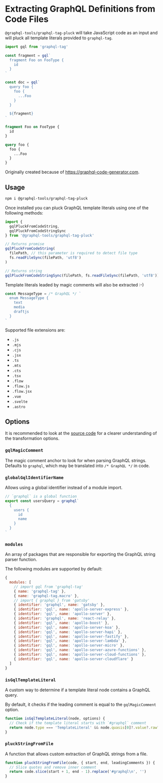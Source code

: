 # Extracting GraphQL Definitions from Code Files

`@graphql-tools/graphql-tag-pluck` will take JavaScript code as an input and will pluck all template
literals provided to `graphql-tag`.

```js filename="Input"
import gql from 'graphql-tag'

const fragment = gql`
  fragment Foo on FooType {
    id
  }
`

const doc = gql`
  query foo {
    foo {
      ...Foo
    }
  }

  ${fragment}
`
```

```graphql filename="Output"
fragment Foo on FooType {
  id
}

query foo {
  foo {
    ...Foo
  }
}
```

Originally created because of https://graphql-code-generator.com.

## Usage

```sh npm2yarn
npm i @graphql-tools/graphql-tag-pluck
```

Once installed you can pluck GraphQL template literals using one of the following methods:

```js
import {
  gqlPluckFromCodeString,
  gqlPluckFromCodeStringSync
} from '@graphql-tools/graphql-tag-pluck'

// Returns promise
gqlPluckFromCodeString(
  filePath, // this parameter is required to detect file type
  fs.readFileSync(filePath, 'utf8')
)

// Returns string
gqlPluckFromCodeStringSync(filePath, fs.readFileSync(filePath, 'utf8'))
```

Template literals leaded by magic comments will also be extracted :-)

```js
const MessageType = /* GraphQL */ `
  enum MessageType {
    text
    media
    draftjs
  }
`
```

Supported file extensions are:

- `.js`
- `.mjs`
- `.cjs`
- `.jsx`
- `.ts`
- `.mts`
- `.cts`
- `.tsx`
- `.flow`
- `.flow.js`
- `.flow.jsx`
- `.vue`
- `.svelte`
- `.astro`

## Options

It is recommended to look at the
[source code](https://github.com/ardatan/graphql-tools/blob/master/packages/graphql-tag-pluck/src/visitor.ts)
for a clearer understanding of the transformation options.

### `gqlMagicComment`

The magic comment anchor to look for when parsing GraphQL strings. Defaults to `graphql`, which may
be translated into `/* GraphQL */` in code.

### `globalGqlIdentifierName`

Allows using a global identifier instead of a module import.

```js
// `graphql` is a global function
export const usersQuery = graphql`
  {
    users {
      id
      name
    }
  }
`
```

### `modules`

An array of packages that are responsible for exporting the GraphQL string parser function.

The following modules are supported by default:

```js
{
  modules: [
    // import gql from 'graphql-tag'
    { name: 'graphql-tag' },
    { name: 'graphql-tag.macro' },
    // import { graphql } from 'gatsby'
    { identifier: 'graphql', name: 'gatsby' },
    { identifier: 'gql', name: 'apollo-server-express' },
    { identifier: 'gql', name: 'apollo-server' },
    { identifier: 'graphql', name: 'react-relay' },
    { identifier: 'gql', name: 'apollo-boost' },
    { identifier: 'gql', name: 'apollo-server-koa' },
    { identifier: 'gql', name: 'apollo-server-hapi' },
    { identifier: 'gql', name: 'apollo-server-fastify' },
    { identifier: 'gql', name: 'apollo-server-lambda' },
    { identifier: 'gql', name: 'apollo-server-micro' },
    { identifier: 'gql', name: 'apollo-server-azure-functions' },
    { identifier: 'gql', name: 'apollo-server-cloud-functions' },
    { identifier: 'gql', name: 'apollo-server-cloudflare' }
  ]
}
```

### `isGqlTemplateLiteral`

A custom way to determine if a template literal node contains a GraphQL query.

By default, it checks if the leading comment is equal to the `gqlMagicComment` option.

```js
function isGqlTemplateLiteral(node, options) {
  // Check if the template literal starts with `#graphql` comment
  return node.type === 'TemplateLiteral' && node.quasis[0]?.value?.raw?.startsWith('#graphql')
}
```

### `pluckStringFromFile`

A function that allows custom extraction of GraphQL strings from a file.

```js
function pluckStringFromFile(code, { start, end, leadingComments }) {
  // Slice quotes and remove inner comment
  return code.slice(start + 1, end - 1).replace('#graphql\n', '')
}
```
